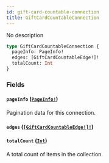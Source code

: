 ```yaml
---
id: gift-card-countable-connection
title: GiftCardCountableConnection
---
```


No description

```graphql
type GiftCardCountableConnection {
  pageInfo: PageInfo!
  edges: [GiftCardCountableEdge!]!
  totalCount: Int
}
```

### Fields

#### `pageInfo` ([`PageInfo!`](/api-reference/objects/page-info.mdx))

Pagination data for this connection.

#### `edges` ([`[GiftCardCountableEdge!]!`](/api-reference/objects/gift-card-countable-edge.mdx))

#### `totalCount` ([`Int`](/api-reference/scalars/int.mdx))

A total count of items in the collection.
